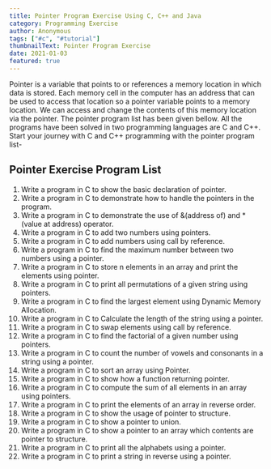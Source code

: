 ```yaml
---
title: Pointer Program Exercise Using C, C++ and Java
category: Programming Exercise
author: Anonymous
tags: ["#c", "#tutorial"]
thumbnailText: Pointer Program Exercise
date: 2021-01-03
featured: true
---
```

Pointer is a variable that points to or references a memory location in which data is stored.
Each memory cell in the computer has an address that can be used to access that location so a pointer
variable points to a memory location. We can access and change the contents of this memory location
via the pointer. The pointer program list has been given bellow. All the programs have been solved in
two programming languages are C and C++. Start your journey with C and C++ programming with the pointer
program list-
## Pointer Exercise Program List
1. Write a program in C to show the basic declaration of pointer.
2.	Write a program in C to demonstrate how to handle the pointers in the program.
3.	Write a program in C to demonstrate the use of &(address of) and *(value at address) operator.
4.	Write a program in C to add two numbers using pointers.
5.	Write a program in C to add numbers using call by reference.
6.	Write a program in C to find the maximum number between two numbers using a pointer.
7.	Write a program in C to store n elements in an array and print the elements using pointer.
8.	Write a program in C to print all permutations of a given string using pointers.
9.	Write a program in C to find the largest element using Dynamic Memory Allocation.
10.	Write a program in C to Calculate the length of the string using a pointer.
11.	Write a program in C to swap elements using call by reference.
12.	Write a program in C to find the factorial of a given number using pointers.
13.	Write a program in C to count the number of vowels and consonants in a string using a pointer.
14.	Write a program in C to sort an array using Pointer.
15.	Write a program in C to show how a function returning pointer.
16.	Write a program in C to compute the sum of all elements in an array using pointers.
17.	Write a program in C to print the elements of an array in reverse order.
18.	Write a program in C to show the usage of pointer to structure.
19.	Write a program in C to show a pointer to union.
20.	Write a program in C to show a pointer to an array which contents are pointer to structure.
21.	Write a program in C to print all the alphabets using a pointer.
22.	Write a program in C to print a string in reverse using a pointer.
